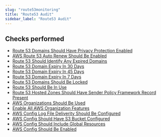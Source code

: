 ```yaml
---
slug: "route53monitoring"
title: "Route53 Audit"
sidebar_label: "Route53 Audit"
---
```


## Checks performed

- [Route 53 Domains Should Have Privacy Protection Enabled](route53monitoring/rules/privacy_protection) 
- [AWS Route 53 Auto Renew Should Be Enabled](route53monitoring/rules/domain_auto_renew) 
- [Route 53 Should Identify Any Expired Domains](route53monitoring/rules/domain_expired) 
- [Route 53 Domain Expiry In 30 Days](route53monitoring/rules/domain_expiry_30_days) 
- [Route 53 Domain Expiry In 45 Days](route53monitoring/rules/domain_expiry_45_days) 
- [Route 53 Domain Expiry In 7 Days](route53monitoring/rules/domain_expiry_7_days) 
- [Route 53 Domains Should Be Locked](route53monitoring/rules/domain_transfer_lock) 
- [Route 53 Should Be In Use](route53monitoring/rules/route53_in_use) 
- [Route 53 Hosted Zones Should Have Sender Policy Framework Record Present](route53monitoring/rules/sender_policy_framework_record_present) 
- [AWS Organizations Should Be Used](route53monitoring/rules/organizations_use_aws) 
- [Enable All AWS Organization Features](route53monitoring/rules/organizations_enable_all_features) 
- [AWS Config Log File Deliverity Should Be Configured](route53monitoring/rules/config_delivery_failing) 
- [AWS Config Should Have S3 Bucket Configured](route53monitoring/rules/config_referencing_missing_s3_bucket) 
- [AWS Config Should Include Global Resources](route53monitoring/rules/config_global_resources) 
- [AWS Config Should Be Enabled](route53monitoring/rules/config_enabled) 

